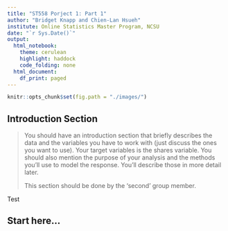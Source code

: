 ```yaml
---
title: "ST558 Porject 1: Part 1"
author: "Bridget Knapp and Chien-Lan Hsueh"
institute: Online Statistics Master Program, NCSU
date: "`r Sys.Date()`"
output:
  html_notebook:
    theme: cerulean
    highlight: haddock
    code_folding: none
  html_document:
    df_print: paged
---
```


```r
knitr::opts_chunk$set(fig.path = "./images/")
```


## Introduction Section

> You should have an introduction section that briefly describes the data and the variables you have to work with (just discuss the ones you want to use). Your target variables is the shares variable. You should also mention the purpose of your analysis and the methods you’ll use to model the response. You’ll describe those in more detail later. 
>
> This section should be done by the ‘second’ group member. 

Test


## Start here...
